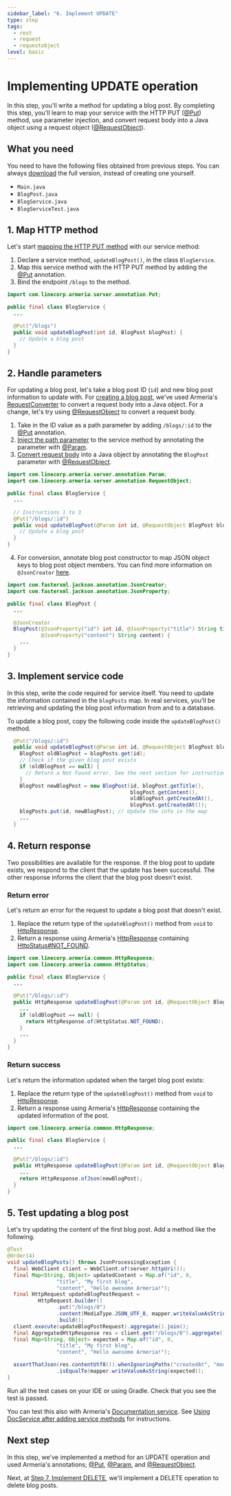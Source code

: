 ```yaml
---
sidebar_label: "6. Implement UPDATE"
type: step
tags:
  - rest
  - request
  - requestobject
level: basic
---
```


# Implementing UPDATE operation

In this step, you'll write a method for updating a blog post. By completing this step, you'll learn to map your service with the HTTP PUT ([@Put](type)) method, use parameter injection, and convert request body into a Java object using a request object ([@RequestObject](type)).

<TutorialSteps current={6} />

## What you need

You need to have the following files obtained from previous steps.
You can always [download](https://github.com/line/armeria-examples/blob/main/tutorials/rest-api-annotated-service/src/main/java/example/armeria/server/blog/) the full version, instead of creating one yourself.

- `Main.java`
- `BlogPost.java`
- `BlogService.java`
- `BlogServiceTest.java`

## 1. Map HTTP method

Let's start [mapping the HTTP PUT method](/docs/server/annotated-service#mapping-http-service-methods) with our service method:

1. Declare a service method, `updateBlogPost()`, in the class `BlogService`.
2. Map this service method with the HTTP PUT method by adding the [@Put](type) annotation.
3. Bind the endpoint `/blogs` to the method.

```java filename=BlogService.java highlight=6
import com.linecorp.armeria.server.annotation.Put;

public final class BlogService {
  ...

  @Put("/blogs")
  public void updateBlogPost(int id, BlogPost blogPost) {
    // Update a blog post
  }
}
```

## 2. Handle parameters

For updating a blog post, let's take a blog post ID (`id`) and new blog post information to update with. For [creating a blog post](/docs/tutorials/rest/implement-create), we've used Armeria's [RequestConverter](type) to convert a request body into a Java object. For a change, let's try using [@RequestObject](type) to convert a request body.

1. Take in the ID value as a path parameter by adding `/blogs/:id` to the [@Put](type) annotation.
2. [Inject the path parameter](/docs/server/annotated-service#parameter-injection) to the service method by annotating the parameter with [@Param](type).
3. [Convert request body](/docs/server/annotated-service#converting-an-http-request-to-a-java-object) into a Java object by annotating the `BlogPost` parameter with [@RequestObject](type).

  ```java filename=BlogService.java
  import com.linecorp.armeria.server.annotation.Param;
  import com.linecorp.armeria.server.annotation.RequestObject;

  public final class BlogService {
    ...

    // Instructions 1 to 3
    @Put("/blogs/:id")
    public void updateBlogPost(@Param int id, @RequestObject BlogPost blogPost) {
      // Update a blog post
    }
  }
  ```
4. For conversion, annotate blog post constructor to map JSON object keys to blog post object members. You can find more information on `@JsonCreator` [here](https://www.baeldung.com/jackson-annotations#1-jsoncreator).

  ```java filename=BlogPost.java highlight=7-9
  import com.fasterxml.jackson.annotation.JsonCreator;
  import com.fasterxml.jackson.annotation.JsonProperty;

  public final class BlogPost {
    ...

    @JsonCreator
    BlogPost(@JsonProperty("id") int id, @JsonProperty("title") String title,
             @JsonProperty("content") String content) {
      ...
    }
  }
  ```

## 3. Implement service code

In this step, write the code required for service itself. You need to update the information contained in the `blogPosts` map. In real services, you'll be retrieving and updating the blog post information from and to a database.

To update a blog post, copy the following code inside the `updateBlogPost()` method.

```java filename=BlogService.java
  @Put("/blogs/:id")
  public void updateBlogPost(@Param int id, @RequestObject BlogPost blogPost) {
    BlogPost oldBlogPost = blogPosts.get(id);
    // Check if the given blog post exists
    if (oldBlogPost == null) {
      // Return a Not Found error. See the next section for instructions
    }
    BlogPost newBlogPost = new BlogPost(id, blogPost.getTitle(),
                                        blogPost.getContent(),
                                        oldBlogPost.getCreatedAt(),
                                        blogPost.getCreatedAt());
    blogPosts.put(id, newBlogPost); // Update the info in the map
    ...
  }
```

## 4. Return response

Two possibilities are available for the response. If the blog post to update exists, we respond to the client that the update has been successful. The other response informs the client that the blog post doesn't exist.

### Return error

Let's return an error for the request to update a blog post that doesn't exist.

1. Replace the return type of the `updateBlogPost()` method from `void` to [HttpResponse](type).
2. Return a response using Armeria's [HttpResponse](type) containing [HttpStatus#NOT_FOUND](type).

```java filename=BlogService.java highlight=8,11
import com.linecorp.armeria.common.HttpResponse;
import com.linecorp.armeria.common.HttpStatus;

public final class BlogService {
  ...

  @Put("/blogs/:id")
  public HttpResponse updateBlogPost(@Param int id, @RequestObject BlogPost blogPost) {
    ...
    if (oldBlogPost == null) {
      return HttpResponse.of(HttpStatus.NOT_FOUND);
    }
    ...
  }
}
```

### Return success

Let's return the information updated when the target blog post exists:

1. Replace the return type of the `updateBlogPost()` method from `void` to [HttpResponse](type).
2. Return a response using Armeria's [HttpResponse](type) containing the updated information of the post.

```java filename=BlogService.java highlight=7,9
import com.linecorp.armeria.common.HttpResponse;

public final class BlogService {
  ...

  @Put("/blogs/:id")
  public HttpResponse updateBlogPost(@Param int id, @RequestObject BlogPost blogPost) {
    ...
    return HttpResponse.ofJson(newBlogPost);
  }
}
```

## 5. Test updating a blog post

Let's try updating the content of the first blog post.
Add a method like the following.

```java filename=BlogServiceTest.java
@Test
@Order(4)
void updateBlogPosts() throws JsonProcessingException {
  final WebClient client = WebClient.of(server.httpUri());
  final Map<String, Object> updatedContent = Map.of("id", 0,
                "title", "My first blog",
                "content", "Hello awesome Armeria!");
  final HttpRequest updateBlogPostRequest =
          HttpRequest.builder()
                .put("/blogs/0")
                .content(MediaType.JSON_UTF_8, mapper.writeValueAsString(updatedContent))
                .build();
  client.execute(updateBlogPostRequest).aggregate().join();
  final AggregatedHttpResponse res = client.get("/blogs/0").aggregate().join();
  final Map<String, Object> expected = Map.of("id", 0,
                "title", "My first blog",
                "content", "Hello awesome Armeria!");

  assertThatJson(res.contentUtf8()).whenIgnoringPaths("createdAt", "modifiedAt")
                .isEqualTo(mapper.writeValueAsString(expected));
}
```

Run all the test cases on your IDE or using Gradle.
Check that you see the test is passed.

You can test this also with Armeria's [Documentation service](/docs/server/docservice). See [Using DocService after adding service methods](/docs/tutorials/rest/add-services-to-server#using-docservice-after-adding-service-methods) for instructions.

## Next step

In this step, we've implemented a method for an UPDATE operation and used Armeria's annotations; [@Put](type), [@Param](type), and [@RequestObject](type).

Next, at [Step 7. Implement DELETE](/docs/tutorials/rest/implement-delete), we'll implement a DELETE operation to delete
blog posts.

<TutorialSteps current={6} />
